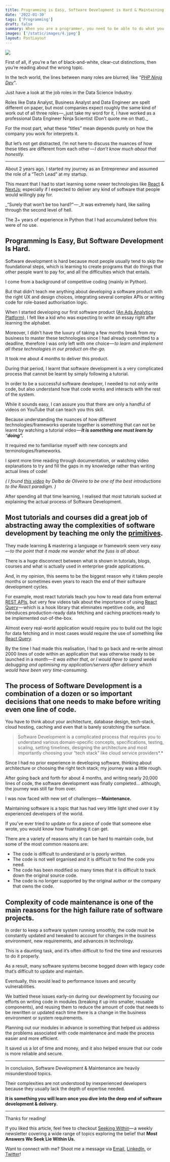 ```yaml
---
title: Programming is Easy, Software Development is Hard & Maintaining Code is the Hardest
date: '2022-01-30'
tags: ['Programming']
draft: false
summary: When you are a programmer, you need to be able to do what you can do, and when you are a software developer, you need to be able to do what you can't do.
images: ['/static/images/4.jpeg']
layout: PostLayout
---
```


![](https://cdn-images-1.medium.com/max/1600/0*XpKdOn7U6ChiIVBM)

First of all, if you’re a fan of black-and-white, clear-cut distinctions, then you’re reading about the wrong topic.

In the tech world, the lines between many roles are blurred; like _“_[_PHP Ninja Dev_](https://www.mendeley.com/careers/job/php-ninja-developer-1292294)_”_.

Just have a look at the job roles in the Data Science Industry.

Roles like Data Analyst, Business Analyst and Data Engineer are spelt different on paper, but most companies expect roughly the same kind of work out of all three roles —_ just take my word for it, I have worked as a professional Data Engineer Ninja Scientist (Don’t quote me on that)._

For the most part, what these “titles” mean depends purely on how the company you work for interprets it.

But let’s not get distracted, I’m not here to discuss the nuances of how these titles are different from each other — *I don’t know much about that honestly.*

---

About 2 years ago, I started my journey as an Entrepreneur and assumed the role of a “Tech Lead” at my startup.

This meant that I had to start learning some newer technologies like [React](https://reactjs.org/) & [NextJs](https://nextjs.org/); especially if I expected to deliver any kind of software that people would willingly pay for.

\_“Surely that won’t be too hard?” — _It was extremely hard, like sailing through the second level of hell.

The 3+ years of experience in Python that I had accumulated before this were of no use.

## **Programming Is Easy, But Software Development Is Hard.**

Software development is hard because most people usually tend to skip the foundational steps, which is learning to create programs that do things that other people want to pay for, and all the difficulties which that entails.

I come from a background of competitive coding (mainly in Python).

But that didn’t teach me anything about developing a software product with the right UX and design choices, integrating several complex APIs or writing code for role-based authorisation logic.

When I started developing our first software product ([An Ads Analytics Platform](https://destro-demo-adsnest.herokuapp.com/)), I felt like a kid who was expecting to write an essay right after learning the alphabet.

Moreover, I didn’t have the luxury of taking a few months break from my business to master these technologies since I had already committed to a deadline, therefore I was only left with one choice — *to learn and implement all these technologies in our product on-the-go.*

It took me about 4 months to deliver this product.

During that period, I learnt that software development is a very complicated process that cannot be learnt by simply following a tutorial.

In order to be a successful software developer, I needed to not only write code, but also understand how that code works and interacts with the rest of the system.

While it sounds easy, I can assure you that there are only a handful of videos on YouTube that can teach you this skill.

Because understanding the nuances of how different technologies/frameworks operate together is something that can not be learnt by watching a tutorial video — **_It is something one must learn by_** _“_**_doing”._**

It required me to familiarise myself with new concepts and terminologies/frameworks.

I spent more time reading through documentation, or watching video explanations to try and fill the gaps in my knowledge rather than writing actual lines of code!

_( I found_ [_this video_](https://www.youtube.com/watch?v=jsYBiB6Vt9w) _by Delba de Oliveira to be one of the best introductions to the React paradigm. )_

After spending all that time learning, I realised that most tutorials sucked at explaining the actual process of Software Development.

## **Most tutorials and courses did a great job of abstracting away the complexities of software development by teaching me only the** [**primitives**](https://en.wikipedia.org/wiki/Language_primitive#:~:text=In%20computing%2C%20language%20primitives%20are,an%20expression%20in%20a%20language.)**.**

They made learning & mastering a language or framework seem very easy — *to the point that it made me wonder what the fuss is all about.*

There is a huge disconnect between what is shown in tutorials, blogs, courses and what is actually used in enterprise grade applications.

And, in my opinion, this seems to be the biggest reason why it takes people months or sometimes even years to reach the end of their software development cycles.

For example, most react tutorials teach you how to read data from external [REST APIs](https://www.redhat.com/en/topics/api/what-is-a-rest-api#:~:text=A%20REST%20API%20%28also%20known,by%20computer%20scientist%20Roy%20Fielding.), but very few videos talk about the importance of using [React Query](https://react-query.tanstack.com/) — which is a hook library that eliminates repetitive code, and introduces production-ready data fetching and caching practices ready to be implemented out-of-the-box.

Almost every real-world application would require you to build out the logic for data fetching and in most cases would require the use of something like [React Query](https://react-query.tanstack.com/).

By the time I had made this realisation, I had to go back and re-write almost 2000 lines of code within an application that was otherwise ready to be launched in a month — *it was either that, or I would have to spend weeks debugging and optimising my application/servers after delivery which would have been very time-consuming.*

## **The process of Software Development is a combination of a dozen or so important decisions that one needs to make before writing even one line of code.**

You have to think about your architecture, database design, tech-stack, cloud hosting, caching and even that is barely scratching the surface.

> Software Development is a complicated process that requires you to understand various domain-specific concepts, specifications, testing, scaling, setting timelines, designing the architecture and most importantly choosing your “tech stack” like cloud service providers*.*

Since I had no prior experience in developing software, thinking about architecture or choosing the right tech stack; my journey was a little rough.

After going back and forth for about 4 months, and writing nearly 20,000 lines of code, the software development was finally completed… although, the journey was still far from over.

I was now faced with new set of challenges — **Maintenance.**

Maintaining software is a topic that has had very little light shed over it by experienced developers of the world.

If you’ve ever tried to update or fix a piece of code that someone else wrote, you would know how frustrating it can get.

There are a variety of reasons why it can be hard to maintain code, but some of the most common reasons are:

- The code is difficult to understand or is poorly written.
- The code is not well organised and it is difficult to find the code you need.
- The code has been modified so many times that it is difficult to track down the original source code.
- The code is no longer supported by the original author or the company that owns the code.

## **Complexity of code maintenance is one of the main reasons for the high failure rate of software projects.**

In order to keep a software system running smoothly, the code must be constantly updated and tweaked to account for changes in the business environment, new requirements, and advances in technology.

This is a daunting task, and it’s often difficult to find the time and resources to do it properly.

As a result, many software systems become bogged down with legacy code that’s difficult to update and maintain.

Eventually, this would lead to performance issues and security vulnerabilities.

We battled these issues early-on during our development by focusing our efforts on writing code in modules (breaking it up into smaller, reusable components), and reusing them to reduce the amount of code that needs to be rewritten or updated each time there is a change in the business environment or system requirements.

Planning out our modules in advance is something that helped us address the problems associated with code maintenance and made the process easier and more efficient.

It saved us a lot of time and money, and it also helped ensure that our code is more reliable and secure.

---

In conclusion, Software Development & Maintenance are heavily misunderstood topics.

Their complexities are not understood by inexperienced developers because they usually lack the depth of expertise needed.

**It is something you will learn once you dive into the deep end of software development & delivery.**

---

Thanks for reading!

If you liked this article, feel free to checkout [Seeking Within](https://seekingwithin.substack.com/)— a weekly newsletter covering a wide range of topics exploring the belief that **Most Answers We Seek Lie Within Us.**

Want to connect with me? Shoot me a message via [Email](http://mailto:reuben3699@gmail.com/), [LinkedIn](https://linkedin.com.in/reubence), or [Twitter](https://twitter.com/reuben_rapose)!

